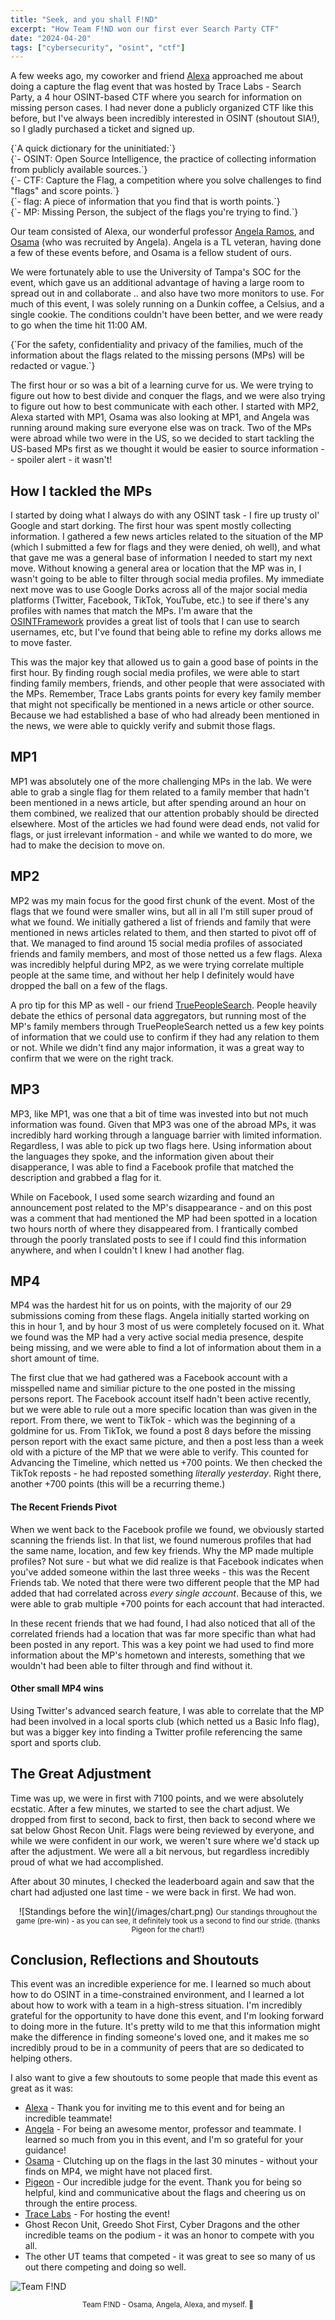 ```yaml
---
title: "Seek, and you shall F!ND"
excerpt: "How Team F!ND won our first ever Search Party CTF"
date: "2024-04-20"
tags: ["cybersecurity", "osint", "ctf"]
---
```


A few weeks ago, my coworker and friend [Alexa](https://www.linkedin.com/in/alexa-feminella-9bb1b5241/) approached me about doing a capture the flag event that was hosted by Trace Labs - Search Party, a 4 hour OSINT-based CTF where you search for information on missing person cases. I had never done a publicly organized CTF like this before, but I've always been incredibly interested in OSINT (shoutout SIA!), so I gladly purchased a ticket and signed up.

<p className="text-md font-sans rounded-lg bg-[#DCFCE7] dark:bg-[#14532D]/20 border border-[#22C55E] dark:border-[#4ADE80] text-[#16A34A] dark:text-[#4ADE80] p-3">
  {`A quick dictionary for the uninitiated:`}
  <br />
  {`- OSINT: Open Source Intelligence, the practice of collecting information from publicly available sources.`}
  <br />
  {`- CTF: Capture the Flag, a competition where you solve challenges to find "flags" and score points.`}
  <br />
  {`- flag: A piece of information that you find that is worth points.`}
  <br />
  {`- MP: Missing Person, the subject of the flags you're trying to find.`}

</p>

Our team consisted of Alexa, our wonderful professor [Angela Ramos](https://www.linkedin.com/in/angelaramos2/), and [Osama](https://www.linkedin.com/in/osama-shilbayeh/) (who was recruited by Angela). Angela is a TL veteran, having done a few of these events before, and Osama is a fellow student of ours.

We were fortunately able to use the University of Tampa's SOC for the event, which gave us an additional advantage of having a large room to spread out in and collaborate .. and also have two more monitors to use. For much of this event, I was solely running on a Dunkin coffee, a Celsius, and a single cookie. The conditions couldn't have been better, and we were ready to go when the time hit 11:00 AM.

<p className="text-md font-sans rounded-lg bg-[#DBE9FE] dark:bg-[#1E3A8A]/20 border border-[#2463EB] dark:border-[#3B82F6] text-[#2463EB] dark:text-[#60A5FA] p-3">
  {`For the safety, confidentiality and privacy of the families, much
  of the information about the flags related to the missing persons (MPs) will
  be redacted or vague.`}
</p>

The first hour or so was a bit of a learning curve for us. We were trying to figure out how to best divide and conquer the flags, and we were also trying to figure out how to best communicate with each other. I started with MP2, Alexa started with MP1, Osama was also looking at MP1, and Angela was running around making sure everyone else was on track. Two of the MPs were abroad while two were in the US, so we decided to start tackling the US-based MPs first as we thought it would be easier to source information -- spoiler alert - it wasn't!

## How I tackled the MPs

I started by doing what I always do with any OSINT task - I fire up trusty ol' Google and start dorking. The first hour was spent mostly collecting information. I gathered a few news articles related to the situation of the MP (which I submitted a few for flags and they were denied, oh well), and what that gave me was a general base of information I needed to start my next move. Without knowing a general area or location that the MP was in, I wasn't going to be able to filter through social media profiles. My immediate next move was to use Google Dorks across all of the major social media platforms (Twitter, Facebook, TikTok, YouTube, etc.) to see if there's any profiles with names that match the MPs. I'm aware that the [OSINTFramework](https://osintframework.com) provides a great list of tools that I can use to search usernames, etc, but I've found that being able to refine my dorks allows me to move faster.

This was the major key that allowed us to gain a good base of points in the first hour. By finding rough social media profiles, we were able to start finding family members, friends, and other people that were associated with the MPs. Remember, Trace Labs grants points for every key family member that might not specifically be mentioned in a news article or other source. Because we had established a base of who had already been mentioned in the news, we were able to quickly verify and submit those flags.

## MP1

MP1 was absolutely one of the more challenging MPs in the lab. We were able to grab a single flag for them related to a family member that hadn't been mentioned in a news article, but after spending around an hour on them combined, we realized that our attention probably should be directed elsewhere. Most of the articles we had found were dead ends, not valid for flags, or just irrelevant information - and while we wanted to do more, we had to make the decision to move on.

## MP2

MP2 was my main focus for the good first chunk of the event. Most of the flags that we found were smaller wins, but all in all I'm still super proud of what we found. We initially gathered a list of friends and family that were mentioned in news articles related to them, and then started to pivot off of that. We managed to find around 15 social media profiles of associated friends and family members, and most of those netted us a few flags. Alexa was incredibly helpful during MP2, as we were trying correlate multiple people at the same time, and without her help I definitely would have dropped the ball on a few of the flags.

A pro tip for this MP as well - our friend [TruePeopleSearch](https://truepeoplesearch.com). People heavily debate the ethics of personal data aggregators, but running most of the MP's family members through TruePeopleSearch netted us a few key points of information that we could use to confirm if they had any relation to them or not. While we didn't find any major information, it was a great way to confirm that we were on the right track.

## MP3

MP3, like MP1, was one that a bit of time was invested into but not much information was found. Given that MP3 was one of the abroad MPs, it was incredibly hard working through a language barrier with limited information. Regardless, I was able to pick up two flags here. Using information about the languages they spoke, and the information given about their disapperance, I was able to find a Facebook profile that matched the description and grabbed a flag for it.

While on Facebook, I used some search wizarding and found an announcement post related to the MP's disappearance - and on this post was a comment that had mentioned the MP had been spotted in a location two hours north of where they disappeared from. I frantically combed through the poorly translated posts to see if I could find this information anywhere, and when I couldn't I knew I had another flag.

## MP4

MP4 was the hardest hit for us on points, with the majority of our 29 submissions coming from these flags. Angela initially started working on this in hour 1, and by hour 3 most of us were completely focused on it. What we found was the MP had a very active social media presence, despite being missing, and we were able to find a lot of information about them in a short amount of time.

The first clue that we had gathered was a Facebook account with a misspelled name and similiar picture to the one posted in the missing persons report. The Facebook account itself hadn't been active recently, but we were able to rule out a more specific location than was given in the report. From there, we went to TikTok - which was the beginning of a goldmine for us. From TikTok, we found a post 8 days before the missing person report with the exact same picture, and then a post less than a week old with a picture of the MP that we were able to verify. This counted for Advancing the Timeline, which netted us +700 points. We then checked the TikTok reposts - he had reposted something _literally yesterday_. Right there, another +700 points (this will be a recurring theme.)

#### The Recent Friends Pivot

When we went back to the Facebook profile we found, we obviously started scanning the friends list. In that list, we found numerous profiles that had the same name, location, and few key friends. Why the MP made multiple profiles? Not sure - but what we did realize is that Facebook indicates when you've added someone within the last three weeks - this was the Recent Friends tab. We noted that there were two different people that the MP had added that had correlated across _every single account_. Because of this, we were able to grab multiple +700 points for each account that had interacted.

In these recent friends that we had found, I had also noticed that all of the correlated friends had a location that was far more specific than what had been posted in any report. This was a key point we had used to find more information about the MP's hometown and interests, something that we wouldn't had been able to filter through and find without it.

#### Other small MP4 wins

Using Twitter's advanced search feature, I was able to correlate that the MP had been involved in a local sports club (which netted us a Basic Info flag), but was a bigger key into finding a Twitter profile referencing the same sport and sports club.

## The Great Adjustment

Time was up, we were in first with 7100 points, and we were absolutely ecstatic. After a few minutes, we started to see the chart adjust. We dropped from first to second, back to first, then back to second where we sat below Ghost Recon Unit. Flags were being reviewed by everyone, and while we were confident in our work, we weren't sure where we'd stack up after the adjustment. We were all a bit nervous, but regardless incredibly proud of what we had accomplished.

After about 30 minutes, I checked the leaderboard again and saw that the chart had adjusted one last time - we were back in first. We had won.

<center>
  ![Standings before the win](/images/chart.png)
  <small>
    Our standings throughout the game (pre-win) - as you can see, it definitely
    took us a second to find our stride. (thanks Pigeon for the chart!)
  </small>
</center>

## Conclusion, Reflections and Shoutouts

This event was an incredible experience for me. I learned so much about how to do OSINT in a time-constrained environment, and I learned a lot about how to work with a team in a high-stress situation. I'm incredibly grateful for the opportunity to have done this event, and I'm looking forward to doing more in the future. It's pretty wild to me that this information might make the difference in finding someone's loved one, and it makes me so incredibly proud to be in a community of peers that are so dedicated to helping others.

I also want to give a few shoutouts to some people that made this event as great as it was:

- [Alexa](https://www.linkedin.com/in/alexa-feminella-9bb1b5241/) - Thank you for inviting me to this event and for being an incredible teammate!
- [Angela](https://www.linkedin.com/in/angelaramos2/) - For being an awesome mentor, professor and teammate. I learned so much from you in this event, and I'm so grateful for your guidance!
- [Osama](https://www.linkedin.com/in/osama-shilbayeh/) - Clutching up on the flags in the last 30 minutes - without your finds on MP4, we might have not placed first.
- [Pigeon]() - Our incredible judge for the event. Thank you for being so helpful, kind and communicative about the flags and cheering us on through the entire process.
- [Trace Labs](https://tracelabs.org) - For hosting the event!
- Ghost Recon Unit, Greedo Shot First, Cyber Dragons and the other incredible teams on the podium - it was an honor to compete with you all.
- The other UT teams that competed - it was great to see so many of us out there competing and doing so well.

![Team F!ND](/images/team.jpg)

<center>
  <small>Team F!ND - Osama, Angela, Alexa, and myself. 🥇</small>
</center>
